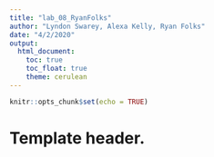 ```yaml
---
title: "lab_08_RyanFolks"
author: "Lyndon Swarey, Alexa Kelly, Ryan Folks"
date: "4/2/2020"
output: 
  html_document:
    toc: true
    toc_float: true 
    theme: cerulean
---
```


```r
knitr::opts_chunk$set(echo = TRUE)
```

# Template header.
